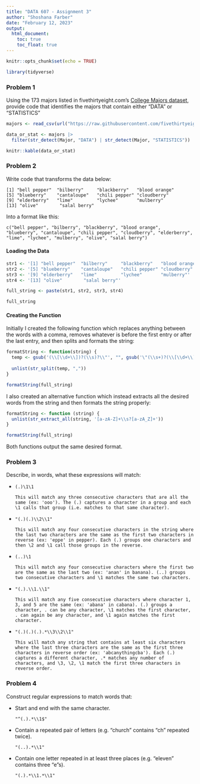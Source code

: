 ---
title: "DATA 607 - Assignment 3"
author: "Shoshana Farber"
date: "February 12, 2023"
output: 
  html_document:
    toc: true
    toc_float: true
---

```{r setup, include=FALSE}
knitr::opts_chunk$set(echo = TRUE)

library(tidyverse)
```

### Problem 1

Using the 173 majors listed in fivethirtyeight.com’s [College Majors dataset](https://fivethirtyeight.com/features/the-economic-guide-to-picking-a-college-major/), provide code that identifies the majors that contain either "DATA" or "STATISTICS"

```{r load-majors}
majors <- read_csv(url("https://raw.githubusercontent.com/fivethirtyeight/data/master/college-majors/majors-list.csv"), show_col_types = FALSE)

data_or_stat <- majors |>
  filter(str_detect(Major, "DATA") | str_detect(Major, "STATISTICS"))

knitr::kable(data_or_stat)
```

### Problem 2

Write code that transforms the data below:  

    [1] "bell pepper"  "bilberry"     "blackberry"   "blood orange"  
    [5] "blueberry"    "cantaloupe"   "chili pepper" "cloudberry"  
    [9] "elderberry"   "lime"         "lychee"       "mulberry"  
    [13] "olive"        "salal berry"  
    
Into a format like this:  

    c("bell pepper", "bilberry", "blackberry", "blood orange", "blueberry", "cantaloupe", "chili pepper", "cloudberry", "elderberry", "lime", "lychee", "mulberry", "olive", "salal berry")

#### Loading the Data

```{r}
str1 <- '[1] "bell pepper"  "bilberry"     "blackberry"   "blood orange"' 
str2 <- '[5] "blueberry"    "cantaloupe"   "chili pepper" "cloudberry"'
str3 <- '[9] "elderberry"   "lime"         "lychee"       "mulberry"'
str4 <- '[13] "olive"        "salal berry"'

full_string <- paste(str1, str2, str3, str4)

full_string
```

#### Creating the Function

Initially I created the following function which replaces anything between the words with a comma, removes whatever is before the first entry or after the last entry, and then splits and formats the string:

```{r}
formatString <- function(string) {
  temp <- gsub('(\\[\\d+\\])?(\\s)?\\"', "", gsub('\"(\\s+)?(\\[\\d+\\])?(\\s+)?"', ",", string))
  
  unlist(str_split(temp, ","))
}

formatString(full_string)
```

I also created an alternative function which instead extracts all the desired words from the string and then formats the string properly:

```{r}
formatString <- function (string) {
  unlist(str_extract_all(string, '[a-zA-Z]+\\s?[a-zA_Z]+'))
}

formatString(full_string)
```

Both functions output the same desired format. 

### Problem 3

Describe, in words, what these expressions will match:

- `(.)\1\1`

      This will match any three consecutive characters that are all the same (ex: 'ooo'). The (.) captures a character in a group and each \1 calls that group (i.e. matches to that same character).
    
- `"(.)(.)\\2\\1"`

      This will match any four consecutive characters in the string where the last two characters are the same as the first two characters in reverse (ex: 'eppe' in pepper). Each (.) groups one characters and then \2 and \1 call those groups in the reverse.
      
- `(..)\1`

      This will match any four consecutive characters where the first two are the same as the last two (ex: 'anan' in banana). (..) groups two consecutive characters and \1 matches the same two characters.
      
- `"(.).\\1.\\1"`
  
      This will match any five consecutive characters where character 1, 3, and 5 are the same (ex: 'abana' in cabana). (.) groups a character, . can be any character, \1 matches the first character, . can again be any character, and \1 again matches the first character. 

- `"(.)(.)(.).*\\3\\2\\1"`

      This will match any string that contains at least six characters where the last three characters are the same as the first three characters in reverse order (ex: 'abcanythingcba'). Each (.) captures a different character, .* matches any number of characters, and \3, \2, \1 match the first three characters in reverse order. 

### Problem 4

Construct regular expressions to match words that:

- Start and end with the same character.

  `"^(.).*\\1$"`

- Contain a repeated pair of letters (e.g. "church" contains "ch" repeated twice).
  
  `"(..).*\\1"`

- Contain one letter repeated in at least three places (e.g. "eleven" contains three "e"s).

  `"(.).*\\1.*\\1"`
